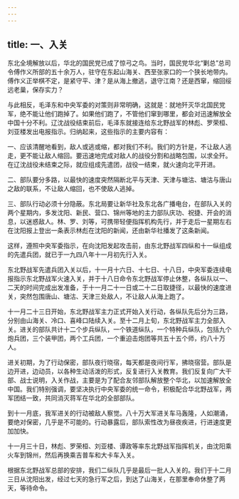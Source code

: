 ```yaml
---
---
---
```

title: 一、入关
---



东北全境解放以后，华北的国民党已成了惊弓之鸟。当时，国民党华北“剿总”总司令傅作义所部的五十余万人，驻守在东起山海关、西至张家口的一个狭长地带内。傅作义正举棋不定，是紧守平、津？是从海上撤逃，退守江南？还是西窜，缩回绥远老巢，保存实力？

与此相反，毛泽东和中央军委的对策则非常明确，这就是：就地歼灭华北国民党军，绝不能让他们跑掉了。如果他们跑了，不管他们窜到哪里，都会对迅速解放全中国十分不利。辽沈战役结束前后，毛泽东就接连给东北野战军的林彪、罗荣桓、刘亚楼发出电报指示。归纳起来，这些指示的主要内容有：

一、应该清醒地看到，敌人或逃或缩，都对我们不利。我们的方针是，不让敌人逃走，更不能让敌人缩回。要迅速地完成对敌人的战役分割和战略包围，以求全歼。在辽沈战役未结束之际，就应组成先遣团，战役一结束，就火速向北平开进。

二、部队要分多路，以最快的速度突然隔断北平与天津、天津与塘沽、塘沽与唐山之敌的联系，不让敌人缩回，也不使敌人逃掉。

三、部队行动必须十分隐蔽。东北局要让新华社及东北各广播电台，在部队入关的两个星期内，多发沈阳、新民、营口、锦州等地的主力部队庆功、祝捷、开会的消息，以迷惑敌人。林、罗、刘等，可携带轻便指挥机构先行，并于走后一星期左右在沈阳报上登出一条表示林彪在沈阳的新闻，还由新华社播发了这条新闻。

这样，遵照中央军委指示，在向沈阳发起攻击前，由东北野战军四纵和十一纵组成的先遣兵团，就已于一九四八年十一月初先行入关。

东北野战军先遣兵团入关以后，十一月十六日、十七日、十八日，中央军委连续电报指示东北野战军火速入关，并于十八日命令东北野战军停止休整，各纵队以一、二天的时间完成出发准备，于十一月二十一日或二十二日取捷径，以最快的速度进关，突然包围唐山、塘沽、天津三处敌人，不让敌人从海上跑了。

十一月二十三日开始，东北野战军主力正式开始入关行动，各纵队先后分为三路，分别由山海关、冷口、喜峰口陆续入关。至十二月上旬，东北野战军主力全部入关。进关的部队共计十二个步兵纵队，一个铁道纵队，一个特种兵纵队，包括九个炮兵团，三个装甲团，两个工兵团，一个重迫击炮团等共五十五个师，约八十万人。

进关初期，为了行动保密，部队夜行晓宿，每天都是夜间行军，拂晓宿营。部队是边开进，边动员，以各种生动活泼的形式，反复进行入关教育。我们反复向广大干部、战士说明，入关作战，主要是为了配合友邻部队解放整个华北，以加速解放全中国。我们特别强调，要坚决执行中央军委的统一命令，积极配合华北野战军，两军团结一致，共同消灭蒋军在华北的全部部队。

到十一月底，我军进关的行动被敌人察觉。八十万大军进关车马轰隆，人如潮涌，要绝对保密，几乎是不可能的。行动暴露后，部队索性改为昼夜疾进，行进速度更加加快。

十一月三十日，林彪、罗荣桓、刘亚楼、谭政等率东北野战军指挥机关，由沈阳乘火车到锦州，然后再换乘吉普车和大卡车入关。

根据东北野战军总部的安排，我们二纵队几乎是最后一批人入关的。我们于十二月三日从沈阳出发，经过七天的急行军之后，到达了山海关，在那里奉命休整了两天，等待命令。